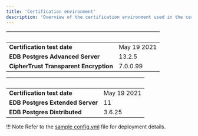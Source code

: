 ```yaml
---
title: 'Certification environment'
description: 'Overview of the certification environment used in the certification of Thales CipherTrust Transparent Encryption (CTE)'
---
```


|  &nbsp;    | &nbsp; |
| ----------- | ----------- |
| **Certification test date**      | May 19 2021       |
| **EDB Postgres Advanced Server**  |  13.2.5     |
| **CipherTrust Transparent Encryption**  |  7.0.0.99     |

|  &nbsp;    | &nbsp; |
| ----------- | ----------- |
| **Certification test date**| May 19 2021       |
| **EDB Postgres Extended Server**  |  11     |
| **EDB Postgres Distributed**  |  3.6.25     |

!!! Note
    Refer to the [sample config.yml](07-Appendix.mdx) file for deployment details.
